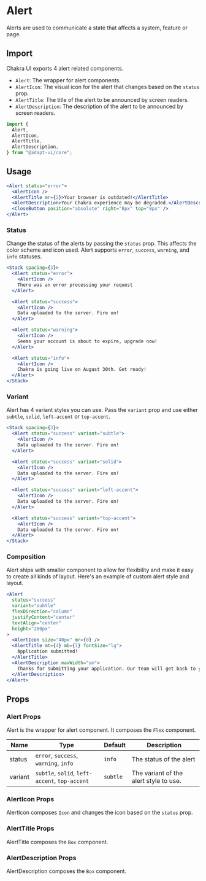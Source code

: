 
<SEO
  title="Alert"
  description="Alerts are used to communicate a state that affects a system, feature or page."
/>

# Alert

Alerts are used to communicate a state that affects a system, feature or page.

## Import

Chakra UI exports 4 alert related components.

- `Alert`: The wrapper for alert components.
- `AlertIcon`: The visual icon for the alert that changes based on the `status`
  prop.
- `AlertTitle`: The title of the alert to be announced by screen readers.
- `AlertDescription`: The description of the alert to be announced by screen
  readers.

```js
import {
  Alert,
  AlertIcon,
  AlertTitle,
  AlertDescription,
} from "@adapt-ui/core";
```

## Usage

```jsx
<Alert status="error">
  <AlertIcon />
  <AlertTitle mr={2}>Your browser is outdated!</AlertTitle>
  <AlertDescription>Your Chakra experience may be degraded.</AlertDescription>
  <CloseButton position="absolute" right="8px" top="8px" />
</Alert>
```

### Status

Change the status of the alerts by passing the `status` prop. This affects the
color scheme and icon used. Alert supports `error`, `success`, `warning`, and
`info` statuses.

```jsx
<Stack spacing={3}>
  <Alert status="error">
    <AlertIcon />
    There was an error processing your request
  </Alert>

  <Alert status="success">
    <AlertIcon />
    Data uploaded to the server. Fire on!
  </Alert>

  <Alert status="warning">
    <AlertIcon />
    Seems your account is about to expire, upgrade now!
  </Alert>

  <Alert status="info">
    <AlertIcon />
    Chakra is going live on August 30th. Get ready!
  </Alert>
</Stack>
```

### Variant

Alert has 4 variant styles you can use. Pass the `variant` prop and use either
`subtle`, `solid`, `left-accent` or `top-accent`.

```jsx
<Stack spacing={3}>
  <Alert status="success" variant="subtle">
    <AlertIcon />
    Data uploaded to the server. Fire on!
  </Alert>

  <Alert status="success" variant="solid">
    <AlertIcon />
    Data uploaded to the server. Fire on!
  </Alert>

  <Alert status="success" variant="left-accent">
    <AlertIcon />
    Data uploaded to the server. Fire on!
  </Alert>

  <Alert status="success" variant="top-accent">
    <AlertIcon />
    Data uploaded to the server. Fire on!
  </Alert>
</Stack>
```

### Composition

Alert ships with smaller component to allow for flexibility and make it easy to
create all kinds of layout. Here's an example of custom alert style and layout.

```jsx
<Alert
  status="success"
  variant="subtle"
  flexDirection="column"
  justifyContent="center"
  textAlign="center"
  height="200px"
>
  <AlertIcon size="40px" mr={0} />
  <AlertTitle mt={4} mb={1} fontSize="lg">
    Application submitted!
  </AlertTitle>
  <AlertDescription maxWidth="sm">
    Thanks for submitting your application. Our team will get back to you soon.
  </AlertDescription>
</Alert>
```

## Props

### Alert Props

Alert is the wrapper for alert component. It composes the `Flex` component.

| Name    | Type                                           | Default  | Description                            |
| ------- | ---------------------------------------------- | -------- | -------------------------------------- |
| status  | `error`, `success`, `warning`, `info`          | `info`   | The status of the alert                |
| variant | `subtle`, `solid`, `left-accent`, `top-accent` | `subtle` | The variant of the alert style to use. |

### AlertIcon Props

AlertIcon composes `Icon` and changes the icon based on the `status` prop.

### AlertTitle Props

AlertTitle composes the `Box` component.

### AlertDescription Props

AlertDescription composes the `Box` component.
